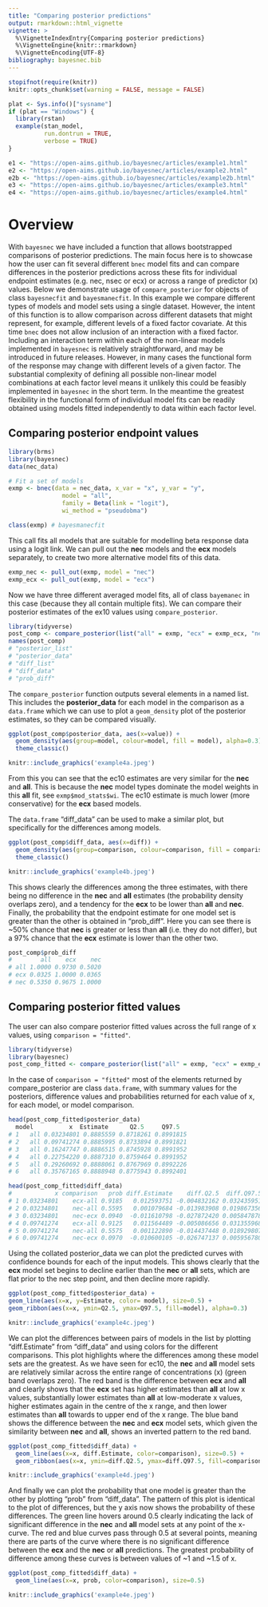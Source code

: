 ```yaml
---
title: "Comparing posterior predictions"
output: rmarkdown::html_vignette
vignette: >
  %\VignetteIndexEntry{Comparing posterior predictions}
  %\VignetteEngine{knitr::rmarkdown}
  %\VignetteEncoding{UTF-8}
bibliography: bayesnec.bib
---
```


```r
stopifnot(require(knitr))
knitr::opts_chunk$set(warning = FALSE, message = FALSE)
```

```r
plat <- Sys.info()["sysname"]
if (plat == "Windows") {
  library(rstan)
  example(stan_model,
          run.dontrun = TRUE,
          verbose = TRUE)
}
```

```r
e1 <- "https://open-aims.github.io/bayesnec/articles/example1.html"
e2 <- "https://open-aims.github.io/bayesnec/articles/example2.html"
e2b <- "https://open-aims.github.io/bayesnec/articles/example2b.html"
e3 <- "https://open-aims.github.io/bayesnec/articles/example3.html"
e4 <- "https://open-aims.github.io/bayesnec/articles/example4.html"
```


[e1]: `r e1`
[e2]: `r e2`
[e2b]: `r e2b`
[e3]: `r e3`
[e4]: `r e4`

# Overview

With `bayesnec` we have included a function that allows bootstrapped comparisons of posterior predictions. The main focus here is to showcase how the user can fit several different `bnec` model fits and can compare differences in the posterior predictions across these fits for individual endpoint estimates (e.g. nec, nsec or ecx) or across a range of predictor (x) values. Below we demonstrate usage of `compare_posterior` for objects of class `bayesnecfit` and `bayesmanecfit`. In this example we compare different types of models and model sets using a single dataset. However, the intent of this function is to allow comparison across different datasets that might represent, for example, different levels of a fixed factor covariate. At this time `bnec` does not allow inclusion of an interaction with a fixed factor. Including an interaction term within each of the non-linear models implemented in `bayesnec` is relatively straightforward, and may be introduced in future releases. However, in many cases the functional form of the response may change with different levels of a given factor. The substantial complexity of defining all possible non-linear model combinations at each factor level means it unlikely this could be feasibly implemented in `bayesnec` in the short term. In the meantime the greatest flexibility in the functional form of individual model fits can be readily obtained using models fitted independently to data within each factor level.

## Comparing posterior endpoint values


```r
library(brms)
library(bayesnec)
data(nec_data)

# Fit a set of models
exmp <- bnec(data = nec_data, x_var = "x", y_var = "y",
               model = "all",
               family = Beta(link = "logit"),
               wi_method = "pseudobma")

class(exmp) # bayesmanecfit

```
This call fits all models that are suitable for modelling beta response data using a logit link. We can pull out the **nec** models and the **ecx** models separately, to create two more alternative model fits of this data.

```r
exmp_nec <- pull_out(exmp, model = "nec")
exmp_ecx <- pull_out(exmp, model = "ecx")
```
Now we have three different averaged model fits, all of class `bayemanec` in this case (because they all contain multiple fits). We can compare their posterior estimates of the ex10 values using `compare_posterior`.

```r
library(tidyverse)
post_comp <- compare_posterior(list("all" = exmp, "ecx" = exmp_ecx, "nec" = exmp_nec), comparison = "ecx", ecx_val = 10)
names(post_comp)
# "posterior_list" 
# "posterior_data" 
# "diff_list"      
# "diff_data"      
# "prob_diff"
```
The `compare_posterior` function outputs several elements in a named list. This includes the **posterior_data** for each model in the comparison as a `data.frame` which we can use to plot a `geom_density` plot of the posterior estimates, so they can be compared visually.

```r
ggplot(post_comp$posterior_data, aes(x=value)) + 
  geom_density(aes(group=model, colour=model, fill = model), alpha=0.3) +
  theme_classic() 
```
```r
knitr::include_graphics('example4a.jpeg')
```

From this you can see that the ec10 estimates are very similar for the **nec** and **all**. This is because the **nec** model types dominate the model weights in this **all** fit, see `exmp$mod_stats$wi`. The ec10 estimate is much lower (more conservative) for the **ecx** based models.


The `data.frame` "diff_data" can be used to make a similar plot, but specifically for the differences among models.

```r
ggplot(post_comp$diff_data, aes(x=diff)) + 
  geom_density(aes(group=comparison, colour=comparison, fill = comparison), alpha=0.3) +
  theme_classic() 
```
```r
knitr::include_graphics('example4b.jpeg')
```

This shows clearly the differences among the three estimates, with there being no difference in the **nec** and **all** estimates (the probability density overlaps zero), and a tendency for the **ecx** to be lower than **all** and **nec**. Finally, the probability that the endpoint estimate for one model set is greater than the other is obtained in "prob_diff". Here you can see there is ~50% chance that **nec** is greater or less than **all** (i.e. they do not differ), but a 97% chance that the **ecx** estimate is lower than the other two.

```r
post_comp$prob_diff
#        all    ecx    nec
# all 1.0000 0.9730 0.5020
# ecx 0.0325 1.0000 0.0365
# nec 0.5350 0.9675 1.0000
```


## Comparing posterior fitted values

The user can also compare posterior fitted values across the full range of x values, using `comparison = "fitted"`. 

```r
library(tidyverse)
library(bayesnec)
post_comp_fitted <- compare_posterior(list("all" = exmp, "ecx" = exmp_ecx, "nec" = exmp_nec), comparison = "fitted", precision = 50)

```
In the case of `comparison = "fitted"` most of the elements returned by compare_posterior are class `data.frame`, with summary values for the posteriors, difference values and probabilities returned for each value of x, for each model, or model comparison.

```r
head(post_comp_fitted$posterior_data)
  model          x  Estimate      Q2.5     Q97.5
# 1   all 0.03234801 0.8885559 0.8718261 0.8991815
# 2   all 0.09741274 0.8885995 0.8733894 0.8991821
# 3   all 0.16247747 0.8886515 0.8745928 0.8991952
# 4   all 0.22754220 0.8887310 0.8759464 0.8991952
# 5   all 0.29260692 0.8888061 0.8767969 0.8992226
# 6   all 0.35767165 0.8888948 0.8775943 0.8992401

head(post_comp_fitted$diff_data)
#            x comparison   prob diff.Estimate    diff.Q2.5  diff.Q97.5
# 1 0.03234801    ecx-all 0.9185   0.012593751 -0.004832162 0.032435951
# 2 0.03234801    nec-all 0.5595   0.001079684 -0.013983908 0.019867356
# 3 0.03234801    nec-ecx 0.0940  -0.011610798 -0.027872420 0.005847878
# 4 0.09741274    ecx-all 0.9125   0.011564489 -0.005086656 0.031355968
# 5 0.09741274    nec-all 0.5575   0.001122890 -0.014437448 0.018929807
# 6 0.09741274    nec-ecx 0.0970  -0.010600105 -0.026747137 0.005956780

```

Using the collated posterior_data we can plot the predicted curves with confidence bounds for each of the input models. This shows clearly that the **ecx** model set begins to decline earlier than the **nec** or **all** sets, which are flat prior to the nec step point, and then decline more rapidly.

```r
ggplot(post_comp_fitted$posterior_data) +
geom_line(aes(x=x, y=Estimate, color= model), size=0.5) +
geom_ribbon(aes(x=x, ymin=Q2.5, ymax=Q97.5, fill=model), alpha=0.3) 
```
```r
knitr::include_graphics('example4c.jpeg')
```

We can plot the differences between pairs of models in the list by plotting "diff.Estimate" from "diff_data" and using colors for the different comparisons. This plot highlights where the differences among these model sets are the greatest. As we have seen for ec10, the **nec** and **all** model sets are relatively similar across the entire range of concentrations (x) (green band overlaps zero). The red band is the difference between **ecx** and **all** and clearly shows that the **ecx** set has higher estimates than **all** at low x values, substantially lower estimates than **all** at low-moderate x values, higher estimates again in the centre of the x range, and then lower estimates than **all** towards to upper end of the x range. The blue band shows the difference between the **nec** and **ecx** model sets, which given the similarity between **nec** and **all**, shows an inverted pattern to the red band.

```r
ggplot(post_comp_fitted$diff_data) +
  geom_line(aes(x=x, diff.Estimate, color=comparison), size=0.5) +
  geom_ribbon(aes(x=x, ymin=diff.Q2.5, ymax=diff.Q97.5, fill=comparison), alpha=0.3) 
```
```r
knitr::include_graphics('example4d.jpeg')
```

And finally we can plot the probability that one model is greater than the other by plotting "prob" from "diff_data". The pattern of this plot is identical to the plot of differences, but the y axis now shows the probability of these differences. The green line hovers around 0.5 clearly indicating the lack of significant difference in the **nec** and **all** model sets at any point of the x-curve. The red and blue curves pass through 0.5 at several points, meaning there are parts of the curve where there is no significant difference between the **ecx** and the **nec** or **all** predictions. The greatest probability of difference among these curves is between values of ~1 and ~1.5 of x.

```r
ggplot(post_comp_fitted$diff_data) +
  geom_line(aes(x=x, prob, color=comparison), size=0.5)
```
```r
knitr::include_graphics('example4e.jpeg')
```